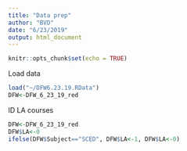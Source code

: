 ```yaml
---
title: "Data prep"
author: "BVD"
date: "6/23/2019"
output: html_document
---
```


```r
knitr::opts_chunk$set(echo = TRUE)
```

Load data
```r
load("~/DFW6.23.19.RData")
DFW<-DFW_6_23_19_red
```

ID LA courses
```r
DFW<-DFW_6_23_19_red
DFW$LA<-0
ifelse(DFW$Subject=="SCED", DFW$LA<-1, DFW$LA<-0)
```
